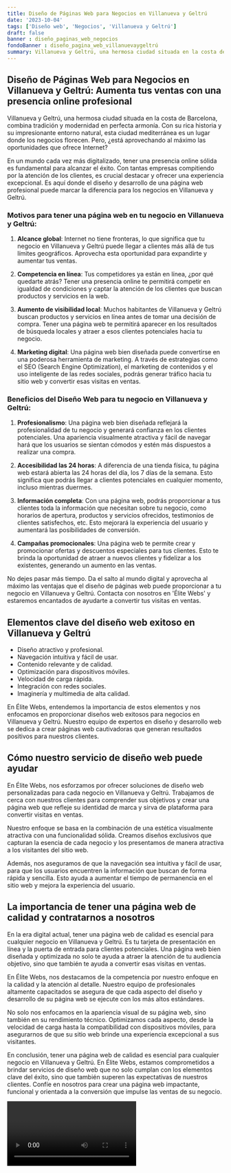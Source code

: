 ```yaml
---
title: Diseño de Páginas Web para Negocios en Villanueva y Geltrú
date: '2023-10-04'
tags: ['Diseño web', 'Negocios', 'Villanueva y Geltrú']
draft: false
banner : diseño_paginas_web_negocios
fondoBanner : diseño_pagina_web_villanuevaygeltrú
summary: Villanueva y Geltrú, una hermosa ciudad situada en la costa de Barcelona, combina tradición y modernidad en perfecta armonía. Con su rica historia y su impresionante entorno natural, esta ciudad mediterránea es un lugar donde los negocios florecen. Pero, ¿está aprovechando al máximo las oportunidades que ofrece Internet?
---
```


## Diseño de Páginas Web para Negocios en Villanueva y Geltrú: Aumenta tus ventas con una presencia online profesional

Villanueva y Geltrú, una hermosa ciudad situada en la costa de Barcelona, combina tradición y modernidad en perfecta armonía. Con su rica historia y su impresionante entorno natural, esta ciudad mediterránea es un lugar donde los negocios florecen. Pero, ¿está aprovechando al máximo las oportunidades que ofrece Internet?

En un mundo cada vez más digitalizado, tener una presencia online sólida es fundamental para alcanzar el éxito. Con tantas empresas compitiendo por la atención de los clientes, es crucial destacar y ofrecer una experiencia excepcional. Es aquí donde el diseño y desarrollo de una página web profesional puede marcar la diferencia para los negocios en Villanueva y Geltrú.

### Motivos para tener una página web en tu negocio en Villanueva y Geltrú:

1. **Alcance global**: Internet no tiene fronteras, lo que significa que tu negocio en Villanueva y Geltrú puede llegar a clientes más allá de tus límites geográficos. Aprovecha esta oportunidad para expandirte y aumentar tus ventas.

2. **Competencia en línea**: Tus competidores ya están en línea, ¿por qué quedarte atrás? Tener una presencia online te permitirá competir en igualdad de condiciones y captar la atención de los clientes que buscan productos y servicios en la web.

3. **Aumento de visibilidad local**: Muchos habitantes de Villanueva y Geltrú buscan productos y servicios en línea antes de tomar una decisión de compra. Tener una página web te permitirá aparecer en los resultados de búsqueda locales y atraer a esos clientes potenciales hacia tu negocio.

4. **Marketing digital**: Una página web bien diseñada puede convertirse en una poderosa herramienta de marketing. A través de estrategias como el SEO (Search Engine Optimization), el marketing de contenidos y el uso inteligente de las redes sociales, podrás generar tráfico hacia tu sitio web y convertir esas visitas en ventas.

### Beneficios del Diseño Web para tu negocio en Villanueva y Geltrú:

1. **Profesionalismo**: Una página web bien diseñada reflejará la profesionalidad de tu negocio y generará confianza en los clientes potenciales. Una apariencia visualmente atractiva y fácil de navegar hará que los usuarios se sientan cómodos y estén más dispuestos a realizar una compra.

2. **Accesibilidad las 24 horas**: A diferencia de una tienda física, tu página web estará abierta las 24 horas del día, los 7 días de la semana. Esto significa que podrás llegar a clientes potenciales en cualquier momento, incluso mientras duermes.

3. **Información completa**: Con una página web, podrás proporcionar a tus clientes toda la información que necesitan sobre tu negocio, como horarios de apertura, productos y servicios ofrecidos, testimonios de clientes satisfechos, etc. Esto mejorará la experiencia del usuario y aumentará las posibilidades de conversión.

4. **Campañas promocionales**: Una página web te permite crear y promocionar ofertas y descuentos especiales para tus clientes. Esto te brinda la oportunidad de atraer a nuevos clientes y fidelizar a los existentes, generando un aumento en las ventas.

No dejes pasar más tiempo. Da el salto al mundo digital y aprovecha al máximo las ventajas que el diseño de páginas web puede proporcionar a tu negocio en Villanueva y Geltrú. Contacta con nosotros en 'Élite Webs' y estaremos encantados de ayudarte a convertir tus visitas en ventas.

<GifSeo />

<Cta />

## Elementos clave del diseño web exitoso en Villanueva y Geltrú

- Diseño atractivo y profesional.
- Navegación intuitiva y fácil de usar.
- Contenido relevante y de calidad.
- Optimización para dispositivos móviles.
- Velocidad de carga rápida.
- Integración con redes sociales.
- Imaginería y multimedia de alta calidad.

En Élite Webs, entendemos la importancia de estos elementos y nos enfocamos en proporcionar diseños web exitosos para negocios en Villanueva y Geltrú. Nuestro equipo de expertos en diseño y desarrollo web se dedica a crear páginas web cautivadoras que generan resultados positivos para nuestros clientes.

## Cómo nuestro servicio de diseño web puede ayudar

En Élite Webs, nos esforzamos por ofrecer soluciones de diseño web personalizadas para cada negocio en Villanueva y Geltrú. Trabajamos de cerca con nuestros clientes para comprender sus objetivos y crear una página web que refleje su identidad de marca y sirva de plataforma para convertir visitas en ventas.

Nuestro enfoque se basa en la combinación de una estética visualmente atractiva con una funcionalidad sólida. Creamos diseños exclusivos que capturan la esencia de cada negocio y los presentamos de manera atractiva a los visitantes del sitio web.

Además, nos aseguramos de que la navegación sea intuitiva y fácil de usar, para que los usuarios encuentren la información que buscan de forma rápida y sencilla. Esto ayuda a aumentar el tiempo de permanencia en el sitio web y mejora la experiencia del usuario.

## La importancia de tener una página web de calidad y contratarnos a nosotros

En la era digital actual, tener una página web de calidad es esencial para cualquier negocio en Villanueva y Geltrú. Es tu tarjeta de presentación en línea y la puerta de entrada para clientes potenciales. Una página web bien diseñada y optimizada no solo te ayuda a atraer la atención de tu audiencia objetivo, sino que también te ayuda a convertir esas visitas en ventas.

En Élite Webs, nos destacamos de la competencia por nuestro enfoque en la calidad y la atención al detalle. Nuestro equipo de profesionales altamente capacitados se asegura de que cada aspecto del diseño y desarrollo de su página web se ejecute con los más altos estándares.

No solo nos enfocamos en la apariencia visual de su página web, sino también en su rendimiento técnico. Optimizamos cada aspecto, desde la velocidad de carga hasta la compatibilidad con dispositivos móviles, para asegurarnos de que su sitio web brinde una experiencia excepcional a sus visitantes.

En conclusión, tener una página web de calidad es esencial para cualquier negocio en Villanueva y Geltrú. En Élite Webs, estamos comprometidos a brindar servicios de diseño web que no solo cumplan con los elementos clave del éxito, sino que también superen las expectativas de nuestros clientes. Confíe en nosotros para crear una página web impactante, funcional y orientada a la conversión que impulse las ventas de su negocio.

<Video />

<CtaBot job='Negocios' city='Villanueva y Geltrú'/>

<Gmaps query='Villanueva y Geltrú+españa+maps' />